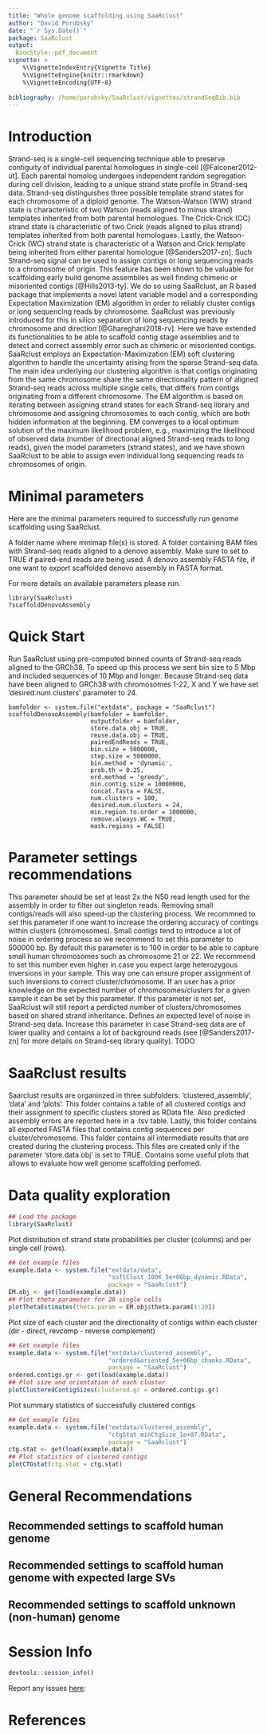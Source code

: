 ```yaml
---
title: "Whole genome scaffolding using SaaRclust"
author: "David Porubsky"
date: "`r Sys.Date()`"
package: SaaRclust
output:
  BiocStyle::pdf_document
vignette: >
    %\VignetteIndexEntry{Vignette Title}
    %\VignetteEngine{knitr::rmarkdown}
    %\VignetteEncoding{UTF-8}
    
bibliography: /home/porubsky/SaaRclust/vignettes/strandSeqBib.bib
---    
```


<!---
bibliography: /home/porubsky/SaaRclust/vignettes/strandSeqBib.bib
-->

# Introduction

Strand-seq is a single-cell sequencing technique able to preserve contiguity of individual parental homologues in single-cell [@Falconer2012-ut]. Each parental homolog undergoes independent random segregation during cell division, leading to a unique strand state profile in Strand-seq data. Strand-seq distinguishes three possible template strand states for each chromosome of a diploid genome. The Watson-Watson (WW) strand state is characteristic of two Watson (reads aligned to minus strand) templates inherited from both parental homologues. The Crick-Crick (CC) strand state is characteristic of two Crick (reads aligned to plus strand) templates inherited from both parental homologues. Lastly, the Watson-Crick (WC) strand state is characteristic of a Watson and Crick template being inherited from either parental homologue [@Sanders2017-zn]. Such Strand-seq signal can be used to assign contigs or long sequencing reads to a chromosome of origin. This feature has been shown to be valuable for scaffolding early build genome assemblies as well finding chimeric or misoriented contigs [@Hills2013-ty]. We do so using SaaRclust, an R based package that implements a novel latent variable model and a corresponding Expectation Maximization (EM) algorithm in order to reliably cluster contigs or long sequencing reads by chromosome. SaaRclust was previously introduced for this in silico separation of long sequencing reads by chromosome and direction [@Ghareghani2018-rv]. Here we have extended its functionalities to be able to scaffold contig stage assemblies and to detect and correct assembly error such as chimeric or misoriented contigs. SaaRclust employs an Expectation-Maximization (EM) soft clustering algorithm to handle the uncertainty arising from the sparse Strand-seq data. The main idea underlying our clustering algorithm is that contigs originating from the same chromosome share the same directionality pattern of aligned Strand-seq reads across multiple single cells, that differs from contigs originating from a different chromosome. The EM algorithm is based on iterating between assigning strand states for each Strand-seq library and chromosome and assigning chromosomes to each contig, which are both hidden information at the beginning. EM converges to a local optimum solution of the maximum likelihood problem, e.g., maximizing the likelihood of observed data (number of directional aligned Strand-seq reads to long reads), given the model parameters (strand states), and we have shown SaaRclust to be able to assign even individual long sequencing reads to chromosomes of origin.

\newpage

# Minimal parameters
Here are the minimal parameters required to successfully run genome scaffolding using SaaRclust.

\textbf{bamfolder:} A folder name where minimap file(s) is stored. \hfill \break
\textbf{outputfolder:} A folder containing BAM files with Strand-seq reads aligned to a denovo assembly. \hfill \break
\textbf{pairedEndReads:} Make sure to set to TRUE if paired-end reads are being used. \hfill \break
\textbf{assembly.fasta:} A denovo assembly FASTA file, if one want to export scaffolded denovo assembly in FASTA format.  \hfill \break

For more details on available parameters please run.
```
library(SaaRclust)
?scaffoldDenovoAssembly
```

# Quick Start

Run SaaRclust using pre-computed binned counts of Strand-seq reads aligned to the GRCh38.
To speed up this process we sent bin size to 5 Mbp and included sequences of 10 Mbp and longer.
Because Strand-seq data have been aligned to GRCh38 with chromosomes 1-22, X and Y we have set 
'desired.num.clusters' parameter to 24.

```
bamfolder <- system.file("extdata", package = "SaaRclust")
scaffoldDenovoAssembly(bamfolder = bamfolder, 
                       outputfolder = bamfolder,
                       store.data.obj = TRUE,
                       reuse.data.obj = TRUE,
                       pairedEndReads = TRUE,
                       bin.size = 5000000,
                       step.size = 5000000,
                       bin.method = 'dynamic', 
                       prob.th = 0.25, 
                       ord.method = 'greedy',
                       min.contig.size = 10000000,
                       concat.fasta = FALSE,
                       num.clusters = 100, 
                       desired.num.clusters = 24, 
                       min.region.to.order = 1000000, 
                       remove.always.WC = TRUE,
                       mask.regions = FALSE)
```

\newpage

# Parameter settings recommendations
\textbf{min.contig.size:} This parameter should be set at least 2x the N50 read length used for the assembly in order to filter out singleton reads. Removing small contigs/reads will also speed-up the clustering process. \hfill \break
\textbf{min.region.to.order:} We recommned to set this parameter if one want to increase the ordering accuracy of contings within clusters (chromosomes). Small contigs tend to introduce a lot of noise in ordering process so we recommend to set this parameter to 500000 bp. \hfill \break
\textbf{num.clusters:} By default this parameter is to 100 in order to be able to capture small human chromosomes such as chromosome 21 or 22. We recommend to set this number even higher in case you expect large heterozygous inversions in your sample. This way one can ensure proper assignment of such inversions to correct cluster/chromosome. \hfill \break 
\textbf{desired.num.clusters:} If an user has a prior knowledge on the expected number of chromosomes/clusters for a given sample it can be set by this parameter. If this parameter is not set, SaaRclust will still report a perdicted number of clusters/chromosomes based on shared strand inheritance. \hfill \break
\textbf{alpha:} Defines an expected level of noise in Strand-seq data. Increase this parameter in case Strand-seq data are of lower quality and contains a lot of background reads (see [@Sanders2017-zn] for more details on Strand-seq library quality). \hfill \break
\textbf{ord.method:} TODO \hfill \break

# SaaRclust results
Saarclust results are organinzed in three subfolders: 'clustered_assembly', 'data' and 'plots'.
\textbf{clustered assembly:} This folder contains a table of all clustered contigs and their assignment to specific clusters stored as RData file. Also predicted assembly errors are reported here in a .tsv table. Lastly, this folder contains all exported FASTA files that contains contig sequences per cluster/chromosome. \hfill \break
\textbf{data:} This folder contains all intermediate results that are created during the clustering process. This files are created only if the parameter 'store.data.obj' is set to TRUE. \hfill \break
\textbf{plots:} Contains some useful plots that allows to evaluate how well genome scaffolding perfomed. \hfill \break

# Data quality exploration

```r
## Load the package
library(SaaRclust)
```

Plot distribution of strand state probabilities per cluster (columns) and per single cell (rows).
```r
## Get example files
example.data <- system.file("extdata/data", 
                            "softClust_100K_5e+06bp_dynamic.RData", 
                            package = "SaaRclust")
EM.obj <- get(load(example.data))
## Plot theta parameter for 20 single cells
plotThetaEstimates(theta.param = EM.obj$theta.param[1:20])
```

Plot size of each cluster and the directionality of contigs within each cluster (dir - direct, revcomp - reverse complement)
```r
## Get example files
example.data <- system.file("extdata/clustered_assembly", 
                            "ordered&oriented_5e+06bp_chunks.RData",
                            package = "SaaRclust")
ordered.contigs.gr <- get(load(example.data))
## Plot size and orientation of each cluster
plotClusteredContigSizes(clustered.gr = ordered.contigs.gr)
```

Plot summary statistics of successfully clustered contigs
```r
## Get example files
example.data <- system.file("extdata/clustered_assembly", 
                            "ctgStat_minCtgSize_1e+07.RData", 
                            package = "SaaRclust")
ctg.stat <- get(load(example.data))
## Plot statistics of clustered contigs
plotCTGstat(ctg.stat = ctg.stat)
```

# General Recommendations

## Recommended settings to scaffold human genome

## Recommended settings to scaffold human genome with expected large SVs

## Recommended settings to scaffold unknown (non-human) genome

\newpage

# Session Info
```r
devtools::session_info()
```

Report any issues
[here](https://github.com/daewoooo/SaaRclust/issues):

\newpage

# References